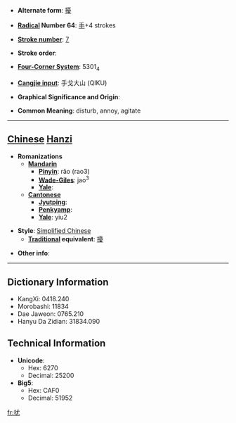 * '''Alternate form''': [[擾]]

* '''[[Wiktionary:Chinese radical index| Radical]] Number 64''': [[Wiktionary:Chinese radical index 手|手]]+4 strokes

* '''[[Wiktionary:Chinese total strokes index|Stroke number]]''': [[Wiktionary:Chinese total strokes index 7|7]]

* '''Stroke order''': 

* '''[[Wiktionary:Chinese four corner index|Four-Corner System]]''': 5301<sub>4</sub>

* '''[[Wiktionary:Chinese Cangjie index|Cangjie input]]''': 手戈大山 (QIKU)

* '''Graphical Significance and Origin''': 

* '''Common Meaning''': disturb, annoy, agitate

----

== [[Chinese]] [[Hanzi]] ==

* '''Romanizations'''
** '''[[Mandarin]]'''
*** '''[[Pinyin]]''': rǎo (rao3)
*** '''[[Wade-Giles]]''': jao<sup>3</sup>
*** '''[[Yale]]''': 
** '''[[Cantonese]]'''
*** '''[[Jyutping]]''':
*** '''[[Penkyamp]]''': 
*** '''[[Yale]]''': yiu2

* '''Style''': [[Simplified Chinese]] 
** '''[[Traditional Chinese|Traditional]] equivalent''': [[擾]]

* '''Other info''': 

----

== Dictionary Information ==

* KangXi: 0418.240
* Morobashi: 11834
* Dae Jaweon: 0765.210
* Hanyu Da Zidian: 31834.090

== Technical Information ==

* '''Unicode''':
** Hex: 6270
** Decimal: 25200
* '''Big5''':
** Hex: CAF0
** Decimal: 51952

[[fr:扰]]